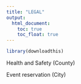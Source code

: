 ```yaml
---
title: "LEGAL"
output:
  html_document:
    toc: true
    toc_float: true
---
```



```r
library(downloadthis)
```

Health and Safety (County)


Event reservation (City)

